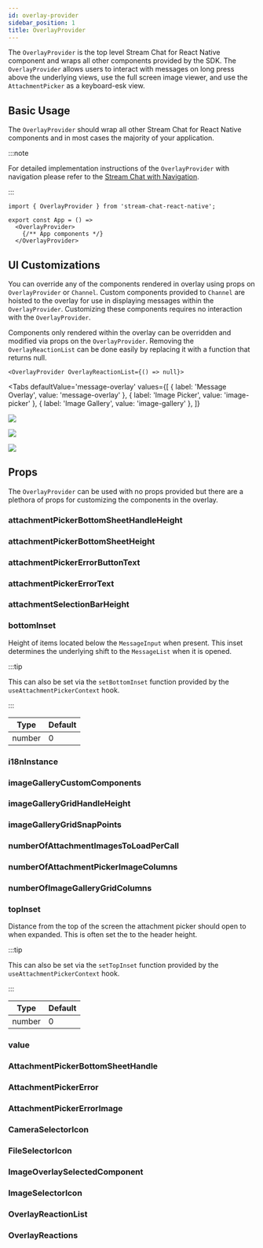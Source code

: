```yaml
---
id: overlay-provider
sidebar_position: 1
title: OverlayProvider
---
```



The `OverlayProvider` is the top level Stream Chat for React Native component and wraps all other components provided by the SDK.
The `OverlayProvider` allows users to interact with messages on long press above the underlying views, use the full screen image viewer, and use the `AttachmentPicker` as a keyboard-esk view.

## Basic Usage

The `OverlayProvider` should wrap all other Stream Chat for React Native components and in most cases the majority of your application.

:::note

For detailed implementation instructions of the `OverlayProvider` with navigation please refer to the [Stream Chat with Navigation](../basics/stream_chat_with_navigation.mdx).

:::

```tsx
import { OverlayProvider } from 'stream-chat-react-native';

export const App = () =>
  <OverlayProvider>
    {/** App components */}
  </OverlayProvider>
```

## UI Customizations

You can override any of the components rendered in overlay using props on `OverlayProvider` or `Channel`.
Custom components provided to `Channel` are hoisted to the overlay for use in displaying messages within the `OverlayProvider`.
Customizing these components requires no interaction with the `OverlayProvider`.

Components only rendered within the overlay can be overridden and modified via props on the `OverlayProvider`.
Removing the `OverlayReactionList` can be done easily by replacing it with a function that returns null.

```tsx
<OverlayProvider OverlayReactionList={() => null}>
```

<Tabs
  defaultValue='message-overlay'
  values={[
    { label: 'Message Overlay', value: 'message-overlay' },
    { label: 'Image Picker', value: 'image-picker' },
    { label: 'Image Gallery', value: 'image-gallery' },
  ]}
>
<TabItem value='message-overlay'>

![](../assets/api-references/components/overlay-provider/visual_guide_1.png)

</TabItem>
<TabItem value='image-picker'>

![](../assets/api-references/components/overlay-provider/visual_guide_2.png)

</TabItem>
<TabItem value='image-gallery'>

![](../assets/api-references/components/overlay-provider/visual_guide_3.png)

</TabItem>
</Tabs>

## Props

The `OverlayProvider` can be used with no props provided but there are a plethora of props for customizing the components in the overlay.

### attachmentPickerBottomSheetHandleHeight

<AttachmentPickerBottomSheetHandleHeight />

### attachmentPickerBottomSheetHeight

<AttachmentPickerBottomSheetHeight />

### attachmentPickerErrorButtonText

<AttachmentPickerErrorButtonText />

### attachmentPickerErrorText

<AttachmentPickerErrorText />

### attachmentSelectionBarHeight

<AttachmentSelectionBarHeight />

### bottomInset
Height of items located below the `MessageInput` when present.
This inset determines the underlying shift to the `MessageList` when it is opened.

:::tip

This can also be set via the `setBottomInset` function provided by the `useAttachmentPickerContext` hook.

:::

| Type | Default |
| - | - |
| number | 0 |

### i18nInstance

<I18nInstance />

### imageGalleryCustomComponents

<ImageGalleryCustomComponents />

### imageGalleryGridHandleHeight

<ImageGalleryGridHandleHeight />

### imageGalleryGridSnapPoints

<ImageGalleryGridSnapPoints />

### numberOfAttachmentImagesToLoadPerCall

<NumberOfAttachmentImagesToLoadPerCall />

### numberOfAttachmentPickerImageColumns

<NumberOfAttachmentPickerImageColumns />

### numberOfImageGalleryGridColumns

<NumberOfImageGalleryGridColumns />

### topInset

Distance from the top of the screen the attachment picker should open to when expanded.
This is often set the to the header height.

:::tip

This can also be set via the `setTopInset` function provided by the `useAttachmentPickerContext` hook. 

:::

| Type | Default |
| - | - |
| number | 0 |

### value

<Value />

### AttachmentPickerBottomSheetHandle

<AttachmentPickerBottomSheetHandle />

### AttachmentPickerError

<AttachmentPickerError />

### AttachmentPickerErrorImage

<AttachmentPickerErrorImage />

### CameraSelectorIcon

<CameraSelectorIcon />

### FileSelectorIcon

<FileSelectorIcon />

### ImageOverlaySelectedComponent

<ImageOverlaySelectedComponent />

### ImageSelectorIcon

<ImageSelectorIcon />

### OverlayReactionList

<OverlayReactionList />

### OverlayReactions

<OverlayReactions />